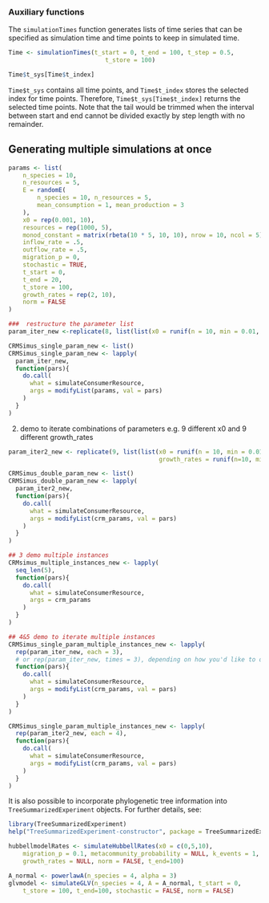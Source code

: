 ### Auxiliary functions

The `simulationTimes` function generates lists of time series that can
be specified as simulation time and time points to keep in simulated
time.

```r
Time <- simulationTimes(t_start = 0, t_end = 100, t_step = 0.5, 
                           t_store = 100)

Time$t_sys[Time$t_index]
```

`Time$t_sys` contains all time points, and `Time$t_index` stores the
selected index for time points. Therefore,
`Time$t_sys[Time$t_index]` returns the selected time points. Note that
the tail would be trimmed when the interval between start and end
cannot be divided exactly by step length with no remainder.



## Generating multiple simulations at once

```r
params <- list(
    n_species = 10,
    n_resources = 5,
    E = randomE(
        n_species = 10, n_resources = 5,
        mean_consumption = 1, mean_production = 3
    ),
    x0 = rep(0.001, 10),
    resources = rep(1000, 5),
    monod_constant = matrix(rbeta(10 * 5, 10, 10), nrow = 10, ncol = 5),
    inflow_rate = .5,
    outflow_rate = .5,
    migration_p = 0,
    stochastic = TRUE,
    t_start = 0,
    t_end = 20,
    t_store = 100,
    growth_rates = rep(2, 10),
    norm = FALSE
)

###  restructure the parameter list
param_iter_new <-replicate(8, list(list(x0 = runif(n = 10, min = 0.01, max = 0.02))))

CRMSimus_single_param_new <- list()
CRMSimus_single_param_new <- lapply(
  param_iter_new,
  function(pars){
    do.call(
      what = simulateConsumerResource,
      args = modifyList(params, val = pars)
    )
  }
)
```



2. demo to iterate combinations of parameters e.g. 9 different x0 and 9 different growth_rates

```r
param_iter2_new <- replicate(9, list(list(x0 = runif(n = 10, min = 0.01, max = 0.02),
                                          growth_rates = runif(n=10, min = 0.5, max = 1))))

CRMSimus_double_param_new <- list()
CRMSimus_double_param_new <- lapply(
  param_iter2_new,
  function(pars){
    do.call(
      what = simulateConsumerResource,
      args = modifyList(crm_params, val = pars)
    )
  }
)
```


```r
## 3 demo multiple instances
CRMsimus_multiple_instances_new <- lapply(
  seq_len(5),
  function(pars){
    do.call(
      what = simulateConsumerResource,
      args = crm_params
    )
  }
)
```


```r
## 4&5 demo to iterate multiple instances
CRMSimus_single_param_multiple_instances_new <- lapply(
  rep(param_iter_new, each = 3), 
  # or rep(param_iter_new, times = 3), depending on how you'd like to organize the data
  function(pars){
    do.call(
      what = simulateConsumerResource,
      args = modifyList(crm_params, val = pars)
    )
  }
)

CRMSimus_single_param_multiple_instances_new <- lapply(
  rep(param_iter2_new, each = 4),
  function(pars){
    do.call(
      what = simulateConsumerResource,
      args = modifyList(crm_params, val = pars)
    )
  }
)
```

It is also possible to incorporate phylogenetic tree information into
`TreeSummarizedExperiment` objects. For further details, see:

```r
library(TreeSummarizedExperiment)
help("TreeSummarizedExperiment-constructor", package = TreeSummarizedExperiment)
```


```r
hubbellmodelRates <- simulateHubbellRates(x0 = c(0,5,10),
    migration_p = 0.1, metacommunity_probability = NULL, k_events = 1, 
    growth_rates = NULL, norm = FALSE, t_end=100)

```

```r
A_normal <- powerlawA(n_species = 4, alpha = 3)
glvmodel <- simulateGLV(n_species = 4, A = A_normal, t_start = 0, 
    t_store = 100, t_end=100, stochastic = FALSE, norm = FALSE)
```


